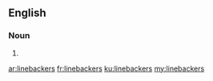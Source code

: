 ==English==

===Noun===
{{head|en|plural}}

# {{plural of|linebacker|lang=en|nocat=1}}

[[ar:linebackers]]
[[fr:linebackers]]
[[ku:linebackers]]
[[my:linebackers]]